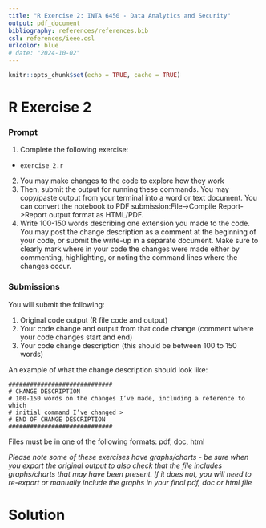 ```yaml
---
title: "R Exercise 2: INTA 6450 - Data Analytics and Security"
output: pdf_document
bibliography: references/references.bib
csl: references/ieee.csl
urlcolor: blue
# date: "2024-10-02"
---
```


```r
knitr::opts_chunk$set(echo = TRUE, cache = TRUE)
```

# R Exercise 2

### Prompt

1. Complete the following exercise: 
  - `exercise_2.r`
2. You may make changes to the code to explore how they work
3. Then, submit the output for running these commands. 
You may copy/paste output from your terminal into a word or text document. 
You can convert the notebook to PDF submission:File->Compile Report->Report 
output format as HTML/PDF. 
4. Write 100-150 words describing one extension you made to the code. 
You may post the change description as a comment at the beginning of your code, 
or submit the write-up in a separate document. Make sure to clearly mark 
where in your code the changes were made either by commenting, highlighting, 
or noting the command lines where the changes occur. 

### Submissions

You will submit the following:

1. Original code output (R file code and output)
2. Your code change and output from that code change 
(comment where your code changes start and end)
3. Your code change description (this should be between 100 to 150 words)

An example of what the change description should look like:
```
#############################
# CHANGE DESCRIPTION
# 100-150 words on the changes I’ve made, including a reference to which 
# initial command I’ve changed >
# END OF CHANGE DESCRIPTION
#############################
```

Files must be in one of the following formats: pdf, doc, html

*Please note some of these exercises have graphs/charts - 
be sure when you export the original output to also check that the file 
includes graphs/charts that may have been present. 
If it does not, you will need to re-export or manually include the graphs in 
your final pdf, doc or html file*

\newpage
# Solution



